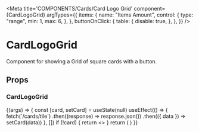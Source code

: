 
<Meta
  title='COMPONENTS/Cards/Card Logo Grid'
  component={CardLogoGrid}
  argTypes={{
    items: {
      name: "Items Amount",
      control: {
        type: "range",
        min: 1,
        max: 6,
      },
    },
    buttonOnClick: {
      table: {
        disable: true,
      },
    },
  }}
/>

# CardLogoGrid

Component for showing a Grid of square cards with a button.

## Props

<Props of={CardLogoGrid} />

### CardLogoGrid

<Preview>
  <Story
    name='Card Logo Grid'
    args={{ buttonLabel: "Load more success stories", items: 6 }}
  >
    {(args) => {
      const [card, setCard] = useState(null)
      useEffect(() => {
        fetch(`/cards/tile`)
          .then((response) => response.json())
          .then(({ data }) => setCard(data))
      }, [])
      if (!card) {
        return <></>
      }
      return (
        <Wrapper>
          <CardLogoGrid
            items={card.elements.slice(0, args.items)}
            buttonLabel={args.buttonLabel}
          />
        </Wrapper>
      )
    }}
  </Story>
</Preview>
